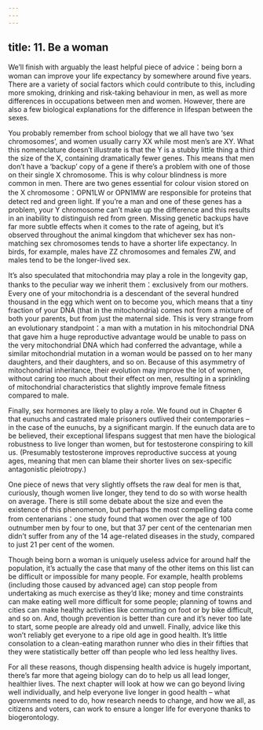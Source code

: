```yaml
---
---
---
```

title: 11. Be a woman
---




We’ll finish with arguably the least helpful piece of advice：being born a woman can improve your life expectancy by somewhere around five years. There are a variety of social factors which could contribute to this, including more smoking, drinking and risk-taking behaviour in men, as well as more differences in occupations between men and women. However, there are also a few biological explanations for the difference in lifespan between the sexes.

You probably remember from school biology that we all have two ‘sex chromosomes’, and women usually carry XX while most men’s are XY. What this nomenclature doesn’t illustrate is that the Y is a stubby little thing a third the size of the X, containing dramatically fewer genes. This means that men don’t have a ‘backup’ copy of a gene if there’s a problem with one of those on their single X chromosome. This is why colour blindness is more common in men. There are two genes essential for colour vision stored on the X chromosome：OPN1LW or OPN1MW are responsible for proteins that detect red and green light. If you’re a man and one of these genes has a problem, your Y chromosome can’t make up the difference and this results in an inability to distinguish red from green. Missing genetic backups have far more subtle effects when it comes to the rate of ageing, but it’s observed throughout the animal kingdom that whichever sex has non-matching sex chromosomes tends to have a shorter life expectancy. In birds, for example, males have ZZ chromosomes and females ZW, and males tend to be the longer-lived sex.

It’s also speculated that mitochondria may play a role in the longevity gap, thanks to the peculiar way we inherit them：exclusively from our mothers. Every one of your mitochondria is a descendant of the several hundred thousand in the egg which went on to become you, which means that a tiny fraction of your DNA (that in the mitochondria) comes not from a mixture of both your parents, but from just the maternal side. This is very strange from an evolutionary standpoint：a man with a mutation in his mitochondrial DNA that gave him a huge reproductive advantage would be unable to pass on the very mitochondrial DNA which had conferred the advantage, while a similar mitochondrial mutation in a woman would be passed on to her many daughters, and their daughters, and so on. Because of this asymmetry of mitochondrial inheritance, their evolution may improve the lot of women, without caring too much about their effect on men, resulting in a sprinkling of mitochondrial characteristics that slightly improve female fitness compared to male.

Finally, sex hormones are likely to play a role. We found out in Chapter 6 that eunuchs and castrated male prisoners outlived their contemporaries – in the case of the eunuchs, by a significant margin. If the eunuch data are to be believed, their exceptional lifespans suggest that men have the biological robustness to live longer than women, but for testosterone conspiring to kill us. (Presumably testosterone improves reproductive success at young ages, meaning that men can blame their shorter lives on sex-specific antagonistic pleiotropy.)

One piece of news that very slightly offsets the raw deal for men is that, curiously, though women live longer, they tend to do so with worse health on average. There is still some debate about the size and even the existence of this phenomenon, but perhaps the most compelling data come from centenarians：one study found that women over the age of 100 outnumber men by four to one, but that 37 per cent of the centenarian men didn’t suffer from any of the 14 age-related diseases in the study, compared to just 21 per cent of the women.

Though being born a woman is uniquely useless advice for around half the population, it’s actually the case that many of the other items on this list can be difficult or impossible for many people. For example, health problems (including those caused by advanced age) can stop people from undertaking as much exercise as they’d like; money and time constraints can make eating well more difficult for some people; planning of towns and cities can make healthy activities like commuting on foot or by bike difficult, and so on. And, though prevention is better than cure and it’s never too late to start, some people are already old and unwell. Finally, advice like this won’t reliably get everyone to a ripe old age in good health. It’s little consolation to a clean-eating marathon runner who dies in their fifties that they were statistically better off than people who led less healthy lives.

For all these reasons, though dispensing health advice is hugely important, there’s far more that ageing biology can do to help us all lead longer, healthier lives. The next chapter will look at how we can go beyond living well individually, and help everyone live longer in good health – what governments need to do, how research needs to change, and how we all, as citizens and voters, can work to ensure a longer life for everyone thanks to biogerontology.